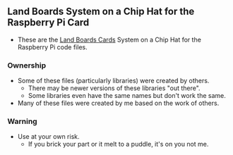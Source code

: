 == Land Boards System on a Chip Hat for the Raspberry Pi Card ==

* These are the [http://land-boards.com/blwiki/index.php?title=Main_Page#RPPSOC Land Boards Cards] System on a Chip Hat for the Raspberry Pi code files.

=== Ownership ===

* Some of these files (particularly libraries) were created by others.
** There may be newer versions of these libraries "out there".
** Some libraries even have the same names but don't work the same.
* Many of these files were created by me based on the work of others.

=== Warning ===

* Use at your own risk.
** If you brick your part or it melt to a puddle, it's on you not me.
